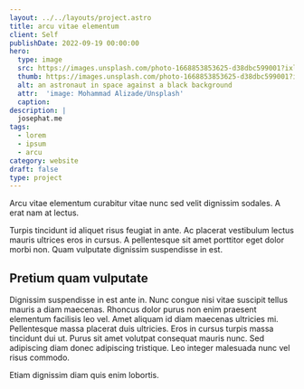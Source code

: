 ```yaml
---
layout: ../../layouts/project.astro
title: arcu vitae elementum
client: Self
publishDate: 2022-09-19 00:00:00
hero:
  type: image
  src: https://images.unsplash.com/photo-1668853853625-d38dbc599001?ixlib=rb-4.0.3&ixid=MnwxMjA3fDB8MHxwaG90by1wYWdlfHx8fGVufDB8fHx8&auto=format&fit=crop&w=2670&q=80
  thumb: https://images.unsplash.com/photo-1668853853625-d38dbc599001?ixlib=rb-4.0.3&ixid=MnwxMjA3fDB8MHxwaG90by1wYWdlfHx8fGVufDB8fHx8&auto=format&fit=crop&w=1280&h=720&q=80
  alt: an astronaut in space against a black background
  attr:  'image: Mohammad Alizade/Unsplash'
  caption:
description: |
  josephat.me
tags:
  - lorem
  - ipsum
  - arcu
category: website
draft: false
type: project
---
```


Arcu vitae elementum curabitur vitae nunc sed velit dignissim sodales. A erat 
nam at lectus. 

Turpis tincidunt id aliquet risus feugiat in ante. Ac placerat vestibulum 
lectus mauris ultrices eros in cursus. A pellentesque sit amet porttitor 
eget dolor morbi non. Quam vulputate dignissim suspendisse in est. 

## Pretium quam vulputate 

Dignissim suspendisse in est ante in. Nunc congue nisi vitae suscipit 
tellus mauris a diam maecenas. Rhoncus dolor purus non enim praesent
elementum facilisis leo vel. Amet aliquam id diam maecenas ultricies mi.
Pellentesque massa placerat duis ultricies. Eros in cursus turpis massa
tincidunt dui ut. Purus sit amet volutpat consequat mauris nunc. Sed adipiscing
diam donec adipiscing tristique. Leo integer malesuada nunc vel risus commodo.

Etiam dignissim diam quis enim lobortis.